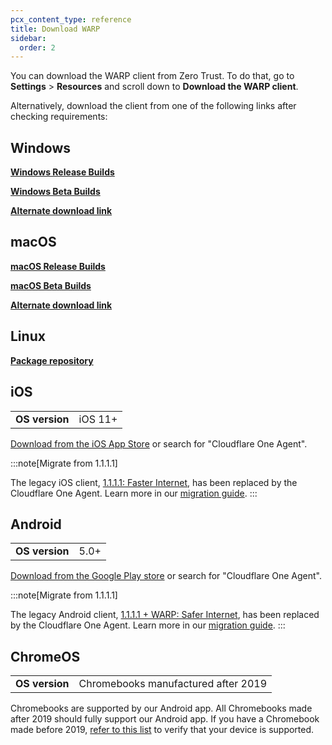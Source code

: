 ```yaml
---
pcx_content_type: reference
title: Download WARP
sidebar:
  order: 2
---
```



You can download the WARP client from Zero Trust. To do that, go to **Settings** > **Resources** and scroll down to **Download the WARP client**.

Alternatively, download the client from one of the following links after checking requirements:

## Windows

<Render file="warp/system-requirements/windows" />

**[Windows Release Builds](https://install.appcenter.ms/orgs/cloudflare/apps/1.1.1.1-windows-1/distribution_groups/release)**

**[Windows Beta Builds](https://install.appcenter.ms/orgs/cloudflare/apps/1.1.1.1-windows/distribution_groups/beta)**

**[Alternate download link](https://one.one.one.one)**

## macOS

<Render file="warp/system-requirements/macos" />

**[macOS Release Builds](https://install.appcenter.ms/orgs/cloudflare/apps/1.1.1.1-macos-1/distribution_groups/release)**

**[macOS Beta Builds](https://install.appcenter.ms/orgs/cloudflare/apps/1.1.1.1-macos/distribution_groups/beta)**

**[Alternate download link](https://one.one.one.one)**

## Linux

<Render file="warp/system-requirements/linux" />

**[Package repository](https://pkg.cloudflareclient.com/)**

## iOS

|                |         |
| -------------- | ------- |
| **OS version** | iOS 11+ |

[Download from the iOS App Store](https://apps.apple.com/us/app/cloudflare-one-agent/id6443476492) or search for "Cloudflare One Agent".

:::note[Migrate from 1.1.1.1]

The legacy iOS client, [1.1.1.1: Faster Internet](https://apps.apple.com/us/app/1-1-1-1-faster-internet/id1423538627), has been replaced by the Cloudflare One Agent. Learn more in our [migration guide](/cloudflare-one/connections/connect-devices/warp/download-warp/cloudflare-one-agent-migration/).
:::

## Android

|                |      |
| -------------- | ---- |
| **OS version** | 5.0+ |

[Download from the Google Play store](https://play.google.com/store/apps/details?id=com.cloudflare.cloudflareoneagent) or search for "Cloudflare One Agent".

:::note[Migrate from 1.1.1.1]

The legacy Android client, [1.1.1.1 + WARP: Safer Internet](https://play.google.com/store/apps/details?id=com.cloudflare.onedotonedotonedotone), has been replaced by the Cloudflare One Agent. Learn more in our [migration guide](/cloudflare-one/connections/connect-devices/warp/download-warp/cloudflare-one-agent-migration/).
:::

## ChromeOS

|                |                                     |
| -------------- | ----------------------------------- |
| **OS version** | Chromebooks manufactured after 2019 |

Chromebooks are supported by our Android app. All Chromebooks made after 2019 should fully support our Android app. If you have a Chromebook made before 2019, [refer to this list](https://www.chromium.org/chromium-os/chrome-os-systems-supporting-android-apps/) to verify that your device is supported.
